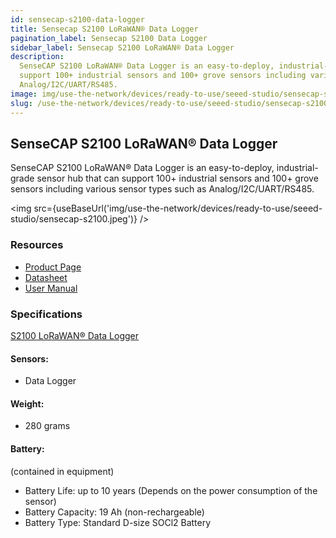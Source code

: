 ```yaml
---
id: sensecap-s2100-data-logger
title: Sensecap S2100 LoRaWAN® Data Logger
pagination_label: Sensecap S2100 Data Logger
sidebar_label: Sensecap S2100 LoRaWAN® Data Logger
description:
  SenseCAP S2100 LoRaWAN® Data Logger is an easy-to-deploy, industrial-grade sensor hub that can
  support 100+ industrial sensors and 100+ grove sensors including various sensor types such as
  Analog/I2C/UART/RS485.
image: img/use-the-network/devices/ready-to-use/seeed-studio/sensecap-s2100.jpeg
slug: /use-the-network/devices/ready-to-use/seeed-studio/sensecap-s2100-data-logger
---
```



## SenseCAP S2100 LoRaWAN® Data Logger

SenseCAP S2100 LoRaWAN® Data Logger is an easy-to-deploy, industrial-grade sensor hub that can
support 100+ industrial sensors and 100+ grove sensors including various sensor types such as
Analog/I2C/UART/RS485.

<img
  src={useBaseUrl('img/use-the-network/devices/ready-to-use/seeed-studio/sensecap-s2100.jpeg')}
/>

### Resources

- [Product Page](https://www.seeedstudio.com/SenseCAP-S2100-LoRaWAN-Data-Logger-p-5361.html)
- [Datasheet](https://drive.google.com/file/d/1HfZMCDgKOhgWbJDyBI8cY4T2JVEOh9fF/view?usp=sharing)
- [User Manual](https://drive.google.com/file/d/1Jq9Nigpjzda6mw9a20I6FHBEfS25PdAA/view?usp=sharing)

### Specifications

[S2100 LoRaWAN® Data Logger](https://drive.google.com/file/d/1HfZMCDgKOhgWbJDyBI8cY4T2JVEOh9fF/view)

#### Sensors:

- Data Logger

#### Weight:

- 280 grams

#### Battery:

(contained in equipment)

- Battery Life: up to 10 years (Depends on the power consumption of the sensor)
- Battery Capacity: 19 Ah (non-rechargeable)
- Battery Type: Standard D-size SOCl2 Battery
